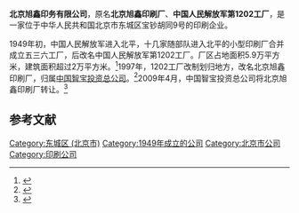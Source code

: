 '''北京旭鑫印务有限公司'''，原名'''北京旭鑫印刷厂'''、'''中国人民解放军第1202工厂'''，是一家位于中华人民共和国北京市东城区宝钞胡同9号的印刷企业。

1949年初，中国人民解放军进入北平，十几家随部队进入北平的小型印刷厂合并成立五三六工厂，后改名中国人民解放军第1202工厂。厂区占地面积5.9万平方米，建筑面积超过2万平方米。<ref>{{cite book |editor=陈升贵 |title=北京工业志 印刷志 |date=2001-04 |publisher=中国科学技术出版社 |location=北京 |isbn=7-5046-2850-6 |page=459-460}}</ref>1997年，1202工厂改制划归地方，改名北京旭鑫印刷厂，归属[[中国智宝投资总公司|中国智宝投资总公司]]。<ref>{{cite web |title=吕红斌与北京市人民检察院、北京电影制片厂等合同纠纷一审民事裁定书 |url=https://www.tianyancha.com/lawsuit/91d30f960a4f11e881ec008cfaf870e0 |website=中国裁判文书网 |accessdate=2018-09-27 |date=2017-12-28 |archive-date=2019-08-07 |archive-url=https://web.archive.org/web/20190807221623/https://www.tianyancha.com/lawsuit/91d30f960a4f11e881ec008cfaf870e0 }}</ref>2009年4月，中国智宝投资总公司将北京旭鑫印刷厂转让。<ref>{{cite web |title=2009年4月国有产权成交项目 |url=http://www.cbex.com.cn/article//ggyts/cjgs/200905/20090500009783.shtml |website=北交所网站 |accessdate=2018-09-27 |date=2009-05-06 |archive-date=2018-09-27 |archive-url=https://web.archive.org/web/20180927125009/http://www.cbex.com.cn/article//ggyts/cjgs/200905/20090500009783.shtml |dead-url=no }}</ref>

==参考文献==
{{reflist}}

{{中国人民解放军工厂}}

[[Category:东城区_(北京市)|Category:东城区 (北京市)]]
[[Category:1949年成立的公司|Category:1949年成立的公司]]
[[Category:北京市公司|Category:北京市公司]]
[[Category:印刷公司|Category:印刷公司]]